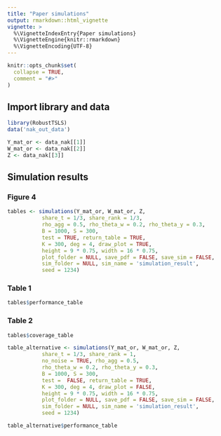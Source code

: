 ```yaml
---
title: "Paper simulations"
output: rmarkdown::html_vignette
vignette: >
  %\VignetteIndexEntry{Paper simulations}
  %\VignetteEngine{knitr::rmarkdown}
  %\VignetteEncoding{UTF-8}
---
```


```r
knitr::opts_chunk$set(
  collapse = TRUE,
  comment = "#>"
)
```
## Import library and data
```r
library(RobustTSLS)
data('nak_out_data')
```

```r
Y_mat_or <- data_nak[[1]]
W_mat_or <- data_nak[[2]]
Z <- data_nak[[3]]
```

## Simulation results

### Figure 4
```r
tables <- simulations(Y_mat_or, W_mat_or, Z, 
           share_t = 1/3, share_rank = 1/3, 
           rho_agg = 0.5, rho_theta_w = 0.2, rho_theta_y = 0.3, 
           B = 1000, S = 300, 
           test = TRUE, return_table = TRUE,
           K = 300, deg = 4, draw_plot = TRUE,
           height = 9 * 0.75, width = 16 * 0.75, 
           plot_folder = NULL, save_pdf = FALSE, save_sim = FALSE,
           sim_folder = NULL, sim_name = 'simulation_result', 
           seed = 1234)
```
### Table 1
```r
tables$performance_table
```
### Table 2
```r
tables$coverage_table
```


```r
table_alternative <- simulations(Y_mat_or, W_mat_or, Z, 
           share_t = 1/3, share_rank = 1, 
           no_noise = TRUE, rho_agg = 0.5, 
           rho_theta_w = 0.2, rho_theta_y = 0.3, 
           B = 1000, S = 300, 
           test =  FALSE, return_table = TRUE,
           K = 300, deg = 4, draw_plot = FALSE,
           height = 9 * 0.75, width = 16 * 0.75, 
           plot_folder = NULL, save_pdf = FALSE, save_sim = FALSE,
           sim_folder = NULL, sim_name = 'simulation_result', 
           seed = 1234)
```



```r
table_alternative$performance_table
```



